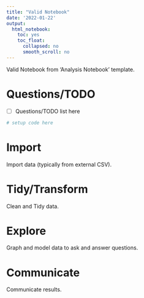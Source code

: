 ```yaml
---
title: "Valid Notebook"
date: '2022-01-22'
output:
  html_notebook:
    toc: yes
    toc_float:
      collapsed: no
      smooth_scroll: no
---
```


Valid Notebook from 'Analysis Notebook' template.

# Questions/TODO

- [ ] Questions/TODO list here

```r
# setup code here
```

# Import

Import data (typically from external CSV).

# Tidy/Transform

Clean and Tidy data.

# Explore

Graph and model data to ask and answer questions.

# Communicate

Communicate results.
